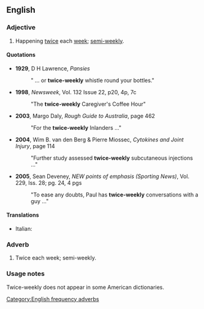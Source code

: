 ==English==

===Adjective===
{{en-adj|pos=[[twice]]-[[weekly]]|-}}

# Happening [[twice]] each [[week]]; [[semi-weekly]].

====Quotations====
* '''1929''', D H Lawrence, ''Pansies''
*: " ... or '''twice-weekly''' whistle round your bottles."
* '''1998''', ''Newsweek'', Vol. 132 Issue 22, p20, 4p, 7c
*: "The '''twice-weekly''' Caregiver's Coffee Hour"
* '''2003''', Margo Daly, ''Rough Guide to Australia'', page 462
*: "For the '''twice-weekly''' Inlanders ..."
* '''2004''', Wim B. van den Berg & Pierre Miossec, ''Cytokines and Joint Injury'', page 114
*: "Further study assessed '''twice-weekly''' subcutaneous injections  ..."
* '''2005''', Sean Deveney, ''NEW points of emphasis (Sporting News)'', Vol. 229, Iss. 28; pg. 24, 4 pgs
*: "To ease any doubts, Paul has '''twice-weekly''' conversations with a guy ..."

====Translations====
{{trans-top|happening twice each week}}
* Italian: {{t-|it|bisettimanale}}
{{trans-mid}}
{{trans-bottom}}

===Adverb===
{{en-adv|-}}

# Twice each week; semi-weekly.

===Usage notes===
Twice-weekly does not appear in some American dictionaries.

[[Category:English frequency adverbs]]